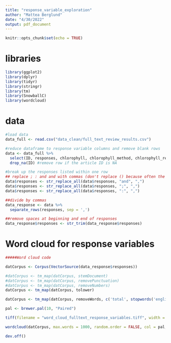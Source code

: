 ```yaml
---
title: "response_variable_exploration"
author: "Mattea Berglund"
date: "4/30/2022"
output: pdf_document
---
```


```r
knitr::opts_chunk$set(echo = TRUE)
```

# libraries 
```r
library(ggplot2)
library(dplyr)
library(tidyr)
library(stringr)
library(tm)
library(SnowballC)
library(wordcloud)
```

# data
```r
#load data
data_full <- read.csv("data_clean/full_text_review_results.csv")

#reduce dataframe to response variable columns and remove blank rows
data <- data_full %>% 
  select(ID, responses, chlorophyll, chlorophyll_method, chlorophyll_response, primary_productivity_metric, food_web, include_exclude, include_exclude_reason) %>% 
  drop_na(ID) #remove row if the article ID is NA

#break up the responses listed within one row
## replace ; : and and with commas (don't replace () because often the were used to indicate the units of a measurement, so separating the phrases would duplicate responses) #for some reason str_replace_all does not work with piping, so did each step individually
data$responses <- str_replace_all(data$responses, "and", ",") 
data$responses <- str_replace_all(data$responses, ";", ",") 
data$responses <- str_replace_all(data$responses, ":", ",") 

##divide by commas 
data_response <- data %>% 
  separate_rows(responses, sep = ',')

##remove spaces at beginning and end of responses
data_response$responses <- str_trim(data_response$responses)

```


# Word cloud for response variables
```r
#####Word cloud code 

datCorpus <- Corpus(VectorSource(data_response$responses))

#datCorpus <- tm_map(datCorpus, stemDocument)
#datCorpus <- tm_map(datCorpus, removePunctuation)
#datCorpus <- tm_map(datCorpus, removeNumbers)
datCorpus <- tm_map(datCorpus, tolower)

datCorpus <- tm_map(datCorpus, removeWords, c('total', stopwords('english')))

pal <- brewer.pal(10, "Paired")

tiff(filename = "word_cloud_fulltext_response_variables.tiff", width = 10, height = 8, units = "in", res = 300)

wordcloud(datCorpus, max.words = 1000, random.order = FALSE, col = pal, scale = c(1.75,0.25))

dev.off()

```


 
